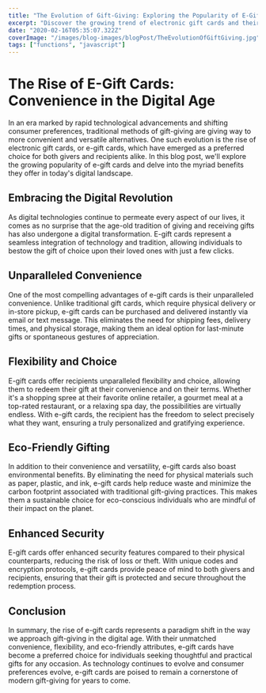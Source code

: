 ```yaml
---
title: "The Evolution of Gift-Giving: Exploring the Popularity of E-Gift Cards"
excerpt: "Discover the growing trend of electronic gift cards and their benefits in today's digital landscape. Explore the convenience, flexibility, and eco-friendly attributes of e-gift cards."
date: "2020-02-16T05:35:07.322Z"
coverImage: "/images/blog-images/blogPost/TheEvolutionOfGiftGiving.jpg"
tags: ["functions", "javascript"]
---
```


# The Rise of E-Gift Cards: Convenience in the Digital Age

In an era marked by rapid technological advancements and shifting consumer preferences, traditional methods of gift-giving are giving way to more convenient and versatile alternatives. One such evolution is the rise of electronic gift cards, or e-gift cards, which have emerged as a preferred choice for both givers and recipients alike. In this blog post, we'll explore the growing popularity of e-gift cards and delve into the myriad benefits they offer in today's digital landscape.

## Embracing the Digital Revolution

As digital technologies continue to permeate every aspect of our lives, it comes as no surprise that the age-old tradition of giving and receiving gifts has also undergone a digital transformation. E-gift cards represent a seamless integration of technology and tradition, allowing individuals to bestow the gift of choice upon their loved ones with just a few clicks.

## Unparalleled Convenience

One of the most compelling advantages of e-gift cards is their unparalleled convenience. Unlike traditional gift cards, which require physical delivery or in-store pickup, e-gift cards can be purchased and delivered instantly via email or text message. This eliminates the need for shipping fees, delivery times, and physical storage, making them an ideal option for last-minute gifts or spontaneous gestures of appreciation.

## Flexibility and Choice

E-gift cards offer recipients unparalleled flexibility and choice, allowing them to redeem their gift at their convenience and on their terms. Whether it's a shopping spree at their favorite online retailer, a gourmet meal at a top-rated restaurant, or a relaxing spa day, the possibilities are virtually endless. With e-gift cards, the recipient has the freedom to select precisely what they want, ensuring a truly personalized and gratifying experience.

## Eco-Friendly Gifting

In addition to their convenience and versatility, e-gift cards also boast environmental benefits. By eliminating the need for physical materials such as paper, plastic, and ink, e-gift cards help reduce waste and minimize the carbon footprint associated with traditional gift-giving practices. This makes them a sustainable choice for eco-conscious individuals who are mindful of their impact on the planet.

## Enhanced Security

E-gift cards offer enhanced security features compared to their physical counterparts, reducing the risk of loss or theft. With unique codes and encryption protocols, e-gift cards provide peace of mind to both givers and recipients, ensuring that their gift is protected and secure throughout the redemption process.

## Conclusion

In summary, the rise of e-gift cards represents a paradigm shift in the way we approach gift-giving in the digital age. With their unmatched convenience, flexibility, and eco-friendly attributes, e-gift cards have become a preferred choice for individuals seeking thoughtful and practical gifts for any occasion. As technology continues to evolve and consumer preferences evolve, e-gift cards are poised to remain a cornerstone of modern gift-giving for years to come.
